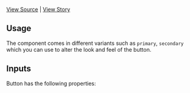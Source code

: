 
<Meta of={CTASection} />

[View Source](https://github.com/puftare/ui-storybook/blob/master/src/components/CTASection/CTASection.tsx) | [View Story](https://github.com/puftare/ui-storybook/blob/master/src/components/CTASection/CTASection.stories.tsx)

## Usage

The component comes in different variants such as `primary`, `secondary` which you can use to alter the look and feel of the button.

## Inputs

Button has the following properties:

<Controls />